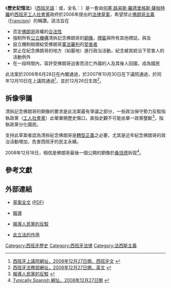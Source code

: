 {{Link style|time=2015-12-13T14:13:21+00:00}}
《'''歷史記憶法'''》（[[西班牙語|西班牙語]]：'''{{lang|es|Proyecto de Ley de la Memoria Histórica}}'''或'''{{lang|es|Proyecto de Ley de extensión de derechos a los afectados por la Guerra Civil y la dictadura}}'''，全名：'''{{lang|es|Proyecto de Ley por la que se reconocen y amplían derechos y se establecen medidas en favor de quienes padecieron persecución o violencia durante la Guerra Civil y la Dictadura}}'''）是一套由[[何塞·路易斯·羅德里格斯·薩帕特羅|何塞·路易斯·羅德里格斯·薩帕特羅]]的[[西班牙工人社會黨|西班牙工人社會黨]]政府於2006年提出的[[法律草案|法律草案]]，希望禁止[[佛朗哥主義|佛朗哥主義]]（[[:en:Spain_under_Franco|Francism]]）的稱讚。該法旨在
*否定[[佛朗哥|佛朗哥]]政權的[[合法性|合法性]]
*強制所有[[公立機構|公立機構]]清拆記念佛朗哥的[[銅像|銅像]]，[[牌匾|牌匾]]與所有其他標誌，與及
*設立機制賠償給受佛朗哥[[軍法審判|軍法審判]]的[[受害者|受害者]]
*禁止在紀念佛朗哥的地方（如墓地）進行政治活動，紀念被其統治下受害人的活動例外
*在一段時間內，容許受佛朗哥迫害而流亡外國的人及其後人回國，成為國民

此法案於2006年6月28日在內閣通過，於2007年10月30日在下議院通過，於同年12月10日在上議院通過<ref>[http://www.senado.es/legis8/expedientes/621/index_621000133.html 西班牙上議院網址，2008年12月27日閱，西班牙文] {{webarchive|url=https://web.archive.org/web/20120429001245/http://www.senado.es/legis8/expedientes/621/index_621000133.html |date=2012年04月29日 }}</ref>，並於12月26日生效<ref>[http://leymemoria.mjusticia.es/paginas/en/declaracion_reparacion.html 西班牙法務部網址，2008年12月27日閱，英文] {{webarchive|url=https://web.archive.org/web/20081223222226/http://leymemoria.mjusticia.es/paginas/en/declaracion_reparacion.html |date=2008年12月23日 }}</ref>。

== 拆像爭議 ==
清拆記念佛朗哥的銅像的要求是此法案最有爭議之部分，一些政治保守勢力反駁指執政黨（[[西班牙工人社會黨|工人社會黨]]）此舉重開歷史傷口，直指史觀不可能由單一政黨壟斷<ref>[http://www.typicallyspanish.com/news/publish/article_12930.shtml 報導人民黨的反駁] {{webarchive|url=https://web.archive.org/web/20071211045116/http://www.typicallyspanish.com/news/publish/article_12930.shtml |date=2007-12-11 }}</ref>，指執政黨分化國民。

支持此草案者認為清拆紀念佛朗哥是[[轉型正義|轉型正義]]之必要，尤其是近年紀念佛朗哥的政治活動增加，危害西班牙的民主永續。

2008年12月18日，相信是佛朗哥最後一個公開的銅像於[[桑坦德|桑坦德]]拆毀<ref>[http://www.typicallyspanish.com/news/publish/article_19334.shtml Typically Spanish 網址，2008年12月27日閱] {{webarchive|url=https://web.archive.org/web/20081221045211/http://www.typicallyspanish.com/news/publish/article_19334.shtml |date=2008年12月21日 }}</ref>。

==參考文獻==
<div class="references-small">
<references />
</div>

== 外部連結 ==
*{{es icon}}[http://www.google.com/url?sa=t&ct=res&cd=12&url=http%3A%2F%2Fwww.congreso.es%2Fpublic_oficiales%2FL8%2FCONG%2FBOCG%2FA%2FA_099-01.PDF&ei=_DgLR_yMLIj-mwPpndyqBQ&usg=AFQjCNFF7_28dvQFSiwQChKsNWIqKM7oMA&sig2=3Xt-niIkArksA5722XP8nw 草案全文] ([[PDF|PDF]]) 
*{{en icon}}[http://news.bbc.co.uk/2/hi/europe/7071405.stm 報導] {{Wayback|url=http://news.bbc.co.uk/2/hi/europe/7071405.stm |date=20200117194032 }} 
*{{en icon}}[https://web.archive.org/web/20071211045116/http://www.typicallyspanish.com/news/publish/article_12930.shtml 報導人民黨的反駁] 
*{{en icon}}[http://www.iht.com/articles/ap/2007/10/31/europe/EU-GEN-Spain-Civil-War-Legislation.php 此立法的作用] {{Wayback|url=http://www.iht.com/articles/ap/2007/10/31/europe/EU-GEN-Spain-Civil-War-Legislation.php |date=20200707155611 }} 

[[Category:西班牙歷史|Category:西班牙歷史]]
[[Category:西班牙法律|Category:西班牙法律]]
[[Category:法西斯主義|Category:法西斯主義]]